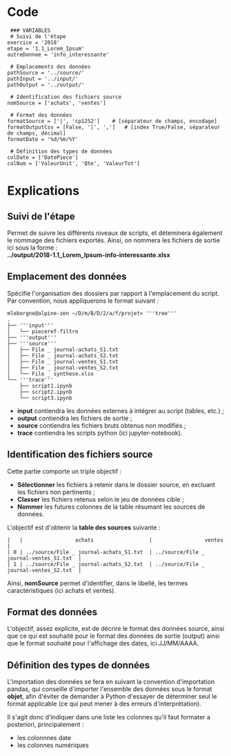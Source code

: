 = Code =

<source lang="python3">
 ### VARIABLES
 # Suivi de l'étape
exercice = '2018'
etape = '1.1_Lorem_Ipsum'
autreDonnee = 'info_interessante'
 
 # Emplacements des données
pathSource = '../source/'
pathInput = '../input/'
pathOutput = '../output/'

 # Identification des fichiers source
nomSource = ['achats', 'ventes']

 # Format des données
formatSource = ['|', 'cp1252']    # [séparateur de champs, encodage]
formatOutputCsv = [False, '|', ',']   # [index True/False, séparateur de champs, décimal]
formatDate = '%d/%m/%Y'

 # Définition des types de données
colDate = ['DatePiece']
colNum = ['ValeurUnit', 'Qte', 'ValeurTot']
</source>

= Explications =

== Suivi de l'étape ==

Permet de suivre les différents niveaux de scripts, et déteminera également le nommage des fichiers exportés.
Ainsi, on nommera les fichiers de sortie ici sous la forme : <br>
'''../output/2018-1.1_Lorem_Ipsum-info-interessante.xlsx'''

== Emplacement des données ==

Spécifie l'organisation des dossiers par rapport à l'emplacement du script. <br>
Par convention, nous appliquerons le format suivant :
<source>
mleborgne@alpine-zen ~/D/m/B/D/2/a/f/projet> '''tree'''
.
├── '''input'''
│   └── pieceref-filtre
├── '''output'''
├── '''source'''
│   ├── File _ journal-achats_S1.txt
│   ├── File _ journal-achats_S2.txt
│   ├── File _ journal-ventes_S1.txt
│   ├── File _ journal-ventes_S2.txt
│   └── File _ synthese.xlsx
└── '''trace'''
    ├── script1.ipynb
    ├── script2.ipynb
    └── script3.ipynb
</source>

* '''input''' contiendra les données externes à intégrer au script (tables, etc.) ;
* '''output''' contiendra les fichiers de sortie ;
* '''source''' contiendra les fichiers bruts obtenus non modifiés ;
* '''trace''' contiendra les scripts python (ici jupyter-notebook).

== Identification des fichiers source ==

Cette partie comporte un triple objectif :
* '''Sélectionner''' les fichiers à retenir dans le dossier source, en excluant les fichiers non pertinents ;
* '''Classer''' les fichiers retenus selon le jeu de données cible ;
* '''Nommer''' les futures colonnes de la table résumant les sources de données.

L'objectif est d'obtenir la '''table des sources''' suivante :
<source>
|   |                 achats                  |                 ventes                  |
| 0 | ../source/File _ journal-achats_S1.txt  | ../source/File _ journal-ventes_S1.txt  |
| 1 | ../source/File _ journal-achats_S2.txt  | ../source/File _ journal-ventes_S2.txt  |
</source>

Ainsi, '''nomSource''' permet d'identifier, dans le libellé, les termes caractéristiques (ici achats et ventes).

== Format des données ==

L'objectif, assez explicite, est de décrire le format des données source, ainsi que ce qui est souhaité pour le format des données de sortie (output) ainsi que le format souhaité pour l'affichage des dates, ici JJ/MM/AAAA.

== Définition des types de données ==

L'importation des données se fera en suivant la convention d'importation pandas, qui conseille d'importer l'ensemble des données sous le format '''objet''', afin d'éviter de demander à Python d'essayer de déterminer seul le format applicable (ce qui peut mener à des erreurs d'interprétation).

Il s'agit donc d'indiquer dans une liste les colonnes qu'il faut formater a posteriori, principalement :
* les colonnnes date
* les colonnes numériques
